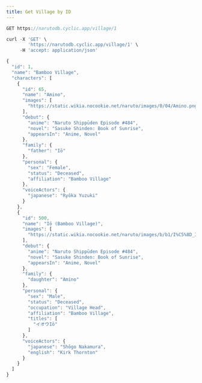 ```yaml
---
title: Get Village by ID
---
```


```js
GET https://narutodb.cyclic.app/village/1
```

```js
curl -X 'GET' \
        'https://narutodb.cyclic.app/village/1' \
     -H 'accept: application/json'
```

```js
{
  "id": 1,
  "name": "Bamboo Village",
  "characters": [
    {
      "id": 65,
      "name": "Amino",
      "images": [
        "https://static.wikia.nocookie.net/naruto/images/0/04/Amino.png/revision/latest/scale-to-width-down/300?cb=20161201115338"
      ],
      "debut": {
        "anime": "Naruto Shippūden Episode #484",
        "novel": "Sasuke Shinden: Book of Sunrise",
        "appearsIn": "Anime, Novel"
      },
      "family": {
        "father": "Iō"
      },
      "personal": {
        "sex": "Female",
        "status": "Deceased",
        "affiliation": "Bamboo Village"
      },
      "voiceActors": {
        "japanese": "Ryōka Yuzuki"
      }
    },
    {
      "id": 500,
      "name": "Iō (Bamboo Village)",
      "images": [
        "https://static.wikia.nocookie.net/naruto/images/b/b1/I%C5%8D_Infobox.png/revision/latest/scale-to-width-down/300?cb=20170112170533"
      ],
      "debut": {
        "anime": "Naruto Shippūden Episode #484",
        "novel": "Sasuke Shinden: Book of Sunrise",
        "appearsIn": "Anime, Novel"
      },
      "family": {
        "daughter": "Amino"
      },
      "personal": {
        "sex": "Male",
        "status": "Deceased",
        "occupation": "Village Head",
        "affiliation": "Bamboo Village",
        "titles": [
          "イオウIō"
        ]
      },
      "voiceActors": {
        "japanese": "Shōgo Nakamura",
        "english": "Kirk Thornton"
      }
    }
  ]
}
```
